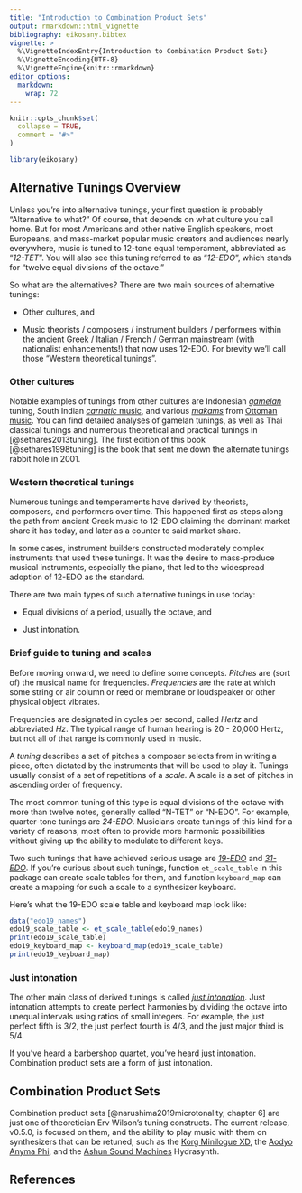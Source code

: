 ```yaml
---
title: "Introduction to Combination Product Sets"
output: rmarkdown::html_vignette
bibliography: eikosany.bibtex
vignette: >
  %\VignetteIndexEntry{Introduction to Combination Product Sets}
  %\VignetteEncoding{UTF-8}
  %\VignetteEngine{knitr::rmarkdown}
editor_options: 
  markdown: 
    wrap: 72
---
```


```r
knitr::opts_chunk$set(
  collapse = TRUE,
  comment = "#>"
)
```

```r
library(eikosany)
```

## Alternative Tunings Overview

Unless you're into alternative tunings, your first question is probably
"Alternative to what?" Of course, that depends on what culture you call
home. But for most Americans and other native English speakers, most
Europeans, and mass-market popular music creators and audiences nearly
everywhere, music is tuned to 12-tone equal temperament, abbreviated as
"*12-TET*". You will also see this tuning referred to as "*12-EDO*",
which stands for "twelve equal divisions of the octave."

So what are the alternatives? There are two main sources of alternative
tunings:

-   Other cultures, and

-   Music theorists / composers / instrument builders / performers
    within the ancient Greek / Italian / French / German mainstream
    (with nationalist enhancements!) that now uses 12-EDO. For brevity
    we'll call those "Western theoretical tunings".

### Other cultures

Notable examples of tunings from other cultures are Indonesian
[*gamelan*](https://en.wikipedia.org/wiki/Gamelan "Gamelan on Wikipedia")
tuning, South Indian [*carnatic*
music](https://en.wikipedia.org/wiki/Carnatic_music "Carnatic music on Wikipedia"),
and various
[*makams*](https://en.wikipedia.org/wiki/List_of_makams "List of makams on Wikipedia")
from [Ottoman
music](https://en.wikipedia.org/wiki/Ottoman_music "Ottoman music on Wikipedia").
You can find detailed analyses of gamelan tunings, as well as Thai
classical tunings and numerous theoretical and practical tunings in
[@sethares2013tuning]. The first edition of this book
[@sethares1998tuning] is the book that sent me down the alternate
tunings rabbit hole in 2001.

### Western theoretical tunings

Numerous tunings and temperaments have derived by theorists, composers,
and performers over time. This happened first as steps along the path
from ancient Greek music to 12-EDO claiming the dominant market share it
has today, and later as a counter to said market share.

In some cases, instrument builders constructed moderately complex
instruments that used these tunings. It was the desire to mass-produce
musical instruments, especially the piano, that led to the widespread
adoption of 12-EDO as the standard.

There are two main types of such alternative tunings in use today:

-   Equal divisions of a period, usually the octave, and

-   Just intonation.

### Brief guide to tuning and scales

Before moving onward, we need to define some concepts. *Pitches* are
(sort of) the musical name for frequencies. *Frequencies* are the rate
at which some string or air column or reed or membrane or loudspeaker or
other physical object vibrates.

Frequencies are designated in cycles per second, called *Hertz* and
abbreviated *Hz*. The typical range of human hearing is 20 - 20,000
Hertz, but not all of that range is commonly used in music.

A *tuning* describes a set of pitches a composer selects from in writing
a piece, often dictated by the instruments that will be used to play it.
Tunings usually consist of a set of repetitions of a *scale.* A scale is
a set of pitches in ascending order of frequency.

The most common tuning of this type is equal divisions of the octave
with more than twelve notes, generally called "N-TET" or "N-EDO". For
example, quarter-tone tunings are *24-EDO*. Musicians create tunings of
this kind for a variety of reasons, most often to provide more harmonic
possibilities without giving up the ability to modulate to different
keys.

Two such tunings that have achieved serious usage are
[*19-EDO*](https://en.wikipedia.org/wiki/19_equal_temperament "19 equal temperament on Wikipedia")
and
[*31-EDO*](https://en.wikipedia.org/wiki/31_equal_temperament "31 equal temperament on Wikipedia").
If you're curious about such tunings, function `et_scale_table` in this
package can create scale tables for them, and function `keyboard_map`
can create a mapping for such a scale to a synthesizer keyboard.

Here's what the 19-EDO scale table and keyboard map look like:

```r
data("edo19_names")
edo19_scale_table <- et_scale_table(edo19_names)
print(edo19_scale_table)
edo19_keyboard_map <- keyboard_map(edo19_scale_table)
print(edo19_keyboard_map)
```

### Just intonation

The other main class of derived tunings is called [*just
intonation*](https://en.wikipedia.org/wiki/Just_intonation "Just intonation on Wikipedia").
Just intonation attempts to create perfect harmonies by dividing the
octave into unequal intervals using ratios of small integers. For
example, the just perfect fifth is 3/2, the just perfect fourth is 4/3,
and the just major third is 5/4.

If you've heard a barbershop quartet, you've heard just intonation.
Combination product sets are a form of just intonation.

## Combination Product Sets

Combination product sets [@narushima2019microtonality, chapter 6] are
just one of theoretician Erv Wilson's tuning constructs. The current
release, v0.5.0, is focused on them, and the ability to play music with
them on synthesizers that can be retuned, such as the [Korg Minilogue
XD](https://www.korg.com/us/products/synthesizers/minilogue_xd/ "Korg Minilogue XD web page"),
the [Aodyo Anyma
Phi](https://aodyo.com/anyma-phi/ "Aodyo Anyma Phi web page"), and the
[Ashun Sound
Machines](https://www.ashunsoundmachines.com/ "Ashun Sound Machines home page")
Hydrasynth.

## References
